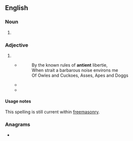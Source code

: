==English==

===Noun===
{{en-noun}}

# {{obsolete spelling of|ancient|lang=en}}

===Adjective===
{{en-adj|er|more}}

# {{obsolete spelling of|ancient|lang=en}}
#* {{quote-text|year=1673|author={{w|John Milton}}|title=[[s:I did but prompt the age to quit their cloggs|I did but prompt the age to quit their cloggs]]|passage=I did but prompt the age to quit their cloggs}}
#*: By the known rules of '''antient''' libertie,
#*: When strait a barbarous noise environs me
#*: Of Owles and Cuckoes, Asses, Apes and Doggs
#* {{quote-book
|author=Dawes, Manasseh & Jones, Sir William
|title=[[s:England's Alarm!|England's Alarm!]]
|year=1785
|page=10
|passage=The trial by jury, your Lordship knows, is so '''antient''' a privilege belonging to mankind, that its origin cannot properly be traced.
}}
#* {{quote-journal
|year=1906
|journal=The Athenaeum
|url=http://books.google.ie/books?ei=2jnRUc-AIeGK7Ab5zoGYCw&id=RCM5AQAAIAAJ&dq=Antient+Concert+Rooms&q=%22Antient+Concert+Rooms%22
|page=745
|passage=The choral and orchestral concerts at the '''Antient''' Concert Rooms were of more than usual interest.
}}

====Usage notes====
This spelling is still current within [[freemasonry]].

===Anagrams===
* {{anagrams|en|a=aeinntt|tetanin}}